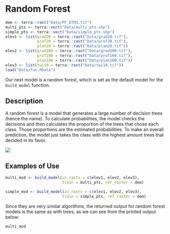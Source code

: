 # Random Forest {.unnumbered}

```r
dem <- terra::rast("Data/PF_DTM3.tif")
multi_pts <- terra::vect("Data/multi_pts.shp")
simple_pts <- terra::vect("Data/simple_pts.shp")
elev1 <- list(grad20 = terra::rast("Data/grad20.tif"),
              prof20 = terra::rast("Data/prof20.tif"),
              plan20 = terra::rast("Data/plan20.tif"))
elev2 <- list(grad100 = terra::rast("Data/grad100.tif"),
              prof100 = terra::rast("Data/prof100.tif"),
              plan100 = terra::rast("Data/plan100.tif"))
elev3 <- list(twi10 = terra::rast("Data/twi10.tif"))
load("Data/fun.RData")
```

Our next model is a random forest, which is set as the default model for the `build_model` function.

## Description

A random forest is a model that generates a large number of decision trees (hence the name). To calculate probabilities, the model checks the decisions and then calculates the proportion of the trees that chose each class. Those proportions are the estimated probabilities. To make an overall prediction, the model just takes the class with the highest amount trees that decided in its favor.

![](Pics/forest.png)

## Examples of Use

```r
multi_mod <- build_model(in_rasts = c(elev1, elev2, elev3),
                         train = multi_pts, ref_raster = dem)

simple_mod <- build_model(in_rasts = c(elev1, elev2, elev3),
                         train = simple_pts, ref_raster = dem)
```

Since they are very similar algorithms, the returned output for random forest models is the same as with trees, as we can see from the printed output below: 

```r
multi_mod
```


